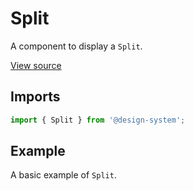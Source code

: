 
<Meta
  title="Sections / Split"
  component={Split}
/>

# Split

A component to display a `Split`.

[View source](https://github.com/actarian/design-system/tree/main/src/@sections/split)

## Imports

```js
import { Split } from '@design-system';
```

## Example

A basic example of `Split`.

<Canvas>
  <Story name="Split">
    <Split />
  </Story>
</Canvas>
